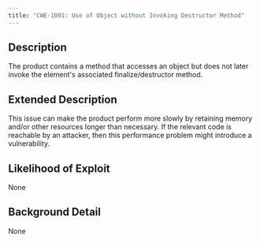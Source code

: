 ```yaml
---
title: "CWE-1091: Use of Object without Invoking Destructor Method"
---
```


## Description
The product contains a method that accesses an object but does not later invoke
					the element's associated finalize/destructor method.

## Extended Description
This issue can make the product perform more slowly by retaining memory and/or other resources longer than necessary.  If the relevant code is reachable by an attacker, then this performance problem might introduce a vulnerability.

## Likelihood of Exploit
None

## Background Detail
None
        